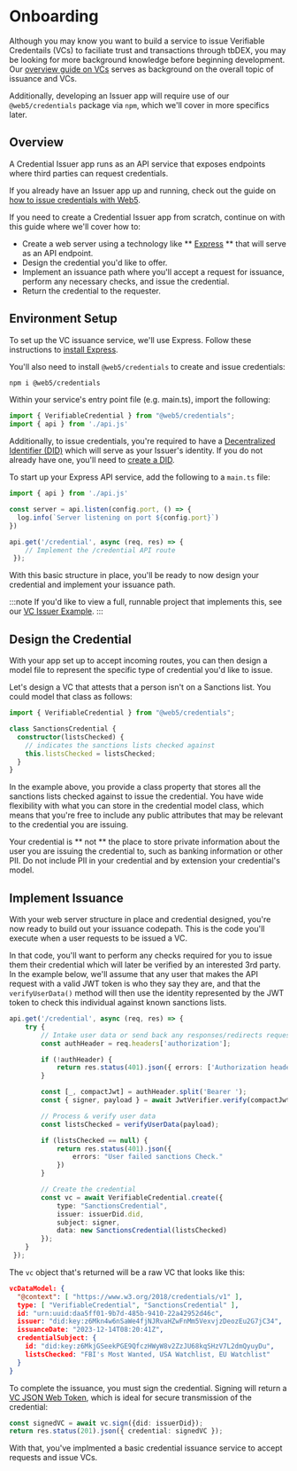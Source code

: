 # Onboarding

Although you may know you want to build a service to issue Verifiable Credentails (VCs) to faciliate trust and transactions through tbDEX, you may be looking for more background knowledge before beginning development. Our [overview guide on VCs](/docs/web5/learn/verifiable-credentials) serves as background on the overall topic of issuance and VCs.

Additionally, developing an Issuer app will require use of our `@web5/credentials` package via `npm`, which we'll cover in more specifics later.

## Overview

A Credential Issuer app runs as an API service that exposes endpoints where third parties can request credentials. 

If you already have an Issuer app up and running,  check out the guide on [how to issue credentials with Web5](/docs/web5/build/verifiable-credentials/vc-issuance/).

If you need to create a Credential Issuer app from scratch, continue on with this guide where we'll cover how to: 

- Create a web server using a technology like ** [Express](https://expressjs.com/) ** that will serve as an API endpoint.
- Design the credential you'd like to offer.
- Implement an issuance path where you'll accept a request for issuance, perform any necessary checks, and issue the credential.
- Return the credential to the requester.

## Environment Setup

To set up the VC issuance service, we'll use Express. Follow these instructions to [install Express](https://expressjs.com/en/starter/installing.html). 

You'll also need to install `@web5/credentials` to create and issue credentials:

```bash
npm i @web5/credentials
```

Within your service's entry point file (e.g. main.ts), import the following:

```typescript title=main.ts
import { VerifiableCredential } from "@web5/credentials";
import { api } from './api.js'
```

Additionally, to issue credentials, you're required to have a [Decentralized Identifier (DID)](/docs/web5/learn/decentralized-identifiers) which will serve as your Issuer's identity. If you do not already have one, you'll need to [create a DID](/docs/web5/build/decentralized-identifiers/how-to-create-did#create-a-did-manually). 

To start up your Express API service, add the following to a `main.ts` file:

```typescript title=main.ts
import { api } from './api.js'

const server = api.listen(config.port, () => {
  log.info(`Server listening on port ${config.port}`)
})

api.get('/credential', async (req, res) => {
    // Implement the /credential API route
 });
```

With this basic structure in place, you'll be ready to now design your credential and implement your issuance path. 

:::note
If you'd like to view a full, runnable project that implements this, see our [VC Issuer Example](https://github.com/TBD54566975/super-simple-sanctions).
:::

## Design the Credential

With your app set up to accept incoming routes, you can then design a model file to represent the specific type of credential you'd like to issue. 

Let's design a VC that attests that a person isn't on a Sanctions list. You could model that class as follows:

```typescript title=SanctionsCredential.ts
import { VerifiableCredential } from "@web5/credentials";

class SanctionsCredential {
  constructor(listsChecked) {
    // indicates the sanctions lists checked against
    this.listsChecked = listsChecked; 
  }
}
```

In the example above, you provide a class property that stores all the sanctions lists checked against to issue the credential. You have wide flexibility with what you can store in the credential model class, which means that you're free to include any public attributes that may be relevant to the credential you are issuing.

Your credential is ** not ** the place to store private information about the user you are issuing the credential to, such as banking information or other PII. Do not include PII in your credential and by extension your credential's model.

## Implement Issuance

With your web server structure in place and credential designed, you're now ready to build out your issuance codepath. This is the code you'll execute when a user requests to be issued a VC.

In that code, you'll want to perform any checks required for you to issue them their credential which will later be verified by an interested 3rd party. In the example below, we'll assume that any user that makes the API request with a valid JWT token is who they say they are, and that the `verifyUserData()` method will then use the identity represented by the JWT token to check this individual against known sanctions lists.

```typescript title=main.ts
api.get('/credential', async (req, res) => {
    try {
        // Intake user data or send back any responses/redirects requesting more info
        const authHeader = req.headers['authorization'];

        if (!authHeader) {
            return res.status(401).json({ errors: ['Authorization header required'] });
        }

        const [_, compactJwt] = authHeader.split('Bearer ');
        const { signer, payload } = await JwtVerifier.verify(compactJwt);

        // Process & verify user data
        const listsChecked = verifyUserData(payload);

        if (listsChecked == null) {
            return res.status(401).json({
                errors: "User failed sanctions Check."
            })
        }

        // Create the credential
        const vc = await VerifiableCredential.create({
            type: "SanctionsCredential",
            issuer: issuerDid.did,
            subject: signer,
            data: new SanctionsCredential(listsChecked)
        });
    }
 });
```

The `vc` object that's returned will be a raw VC that looks like this:

```json
vcDataModel: {
  "@context": [ "https://www.w3.org/2018/credentials/v1" ],
  type: [ "VerifiableCredential", "SanctionsCredential" ],
  id: "urn:uuid:daa5ff01-9b7d-485b-9410-22a42952d46c",
  issuer: "did:key:z6Mkn4w6nSaWe4fjNJRvaHZwFnMm5VexvjzDeozEu2G7jC34",
  issuanceDate: "2023-12-14T08:20:41Z",
  credentialSubject: {
    id: "did:key:z6MkjGSeekPGE9QfczHWyW8v2ZzJU68kqSHzV7L2dmQyuyDu",
    listsChecked: "FBI's Most Wanted, USA Watchlist, EU Watchlist"
  }
}
```

To complete the issuance, you must sign the credential. Signing will return a [VC JSON Web Token](/docs/web5/build/verifiable-credentials/jwt-to-vc#what-is-a-jwt), which is ideal for secure transmission of the credential:

```typescript title=main.ts
const signedVC = await vc.sign({did: issuerDid});
return res.status(201).json({ credential: signedVC });
```

With that, you've implmented a basic credential issuance service to accept requests and issue VCs.




